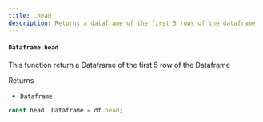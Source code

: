 ```yaml
---
title: .head
description: Returns a dataframe of the first 5 rows of the dataframe
---
```


#### `Dataframe.head`

This function return a Dataframe of the first 5 row of the Dataframe

Returns

- `Dataframe`

```typescript
const head: Dataframe = df.head;
```
